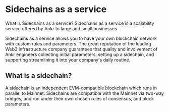 # Sidechains as a service

What is Sidechains as a service?
Sidechains as a service is a scalability service offered by Ankr to large and small businesses.

Sidechains as a service allows you to have your own blockchain network with custom rules and parameters.
The great reputation of the leading Web3 infrastructure company guarantees that quality and involvement of Ankr engineers collecting initial parameters, setting up a sidechain, and supporting streamlining it into your company's daily routine.

## What is a sidechain?
A sidechain is an independent EVM-compatible blockchain which runs in parallel to Mainnet.
Sidechains are compatible with the Mainnet via two-way bridges, and run under their own chosen rules of consensus, and block parameters.
